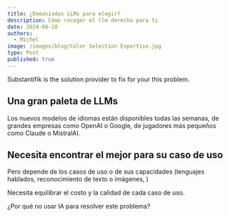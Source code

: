 ```yaml
---
title: ¿Demasiados LLMs para elegir?
description: Cómo recoger el llm derecho para ti
date: 2024-08-10
authors:
  - Michel
image: /images/blog/Color Selection Expertise.jpg
type: Post
published: true
---
```


<Callout>
  Substantifik is the solution provider to fix for your this problem.
</Callout>

## Una gran paleta de LLMs

Los nuevos modelos de idiomas están disponibles todas las semanas, de grandes empresas como OpenAI o Google, de jugadores más pequeños como Claude o MistralAI.

## Necesita encontrar el mejor para su caso de uso

Pero depende de los casos de uso o de sus capacidades (lenguajes hablados, reconocimiento de texto o imágenes, )

Necesita equilibrar el costo y la calidad de cada caso de uso.

¿Por qué no usar IA para resolver este problema?
